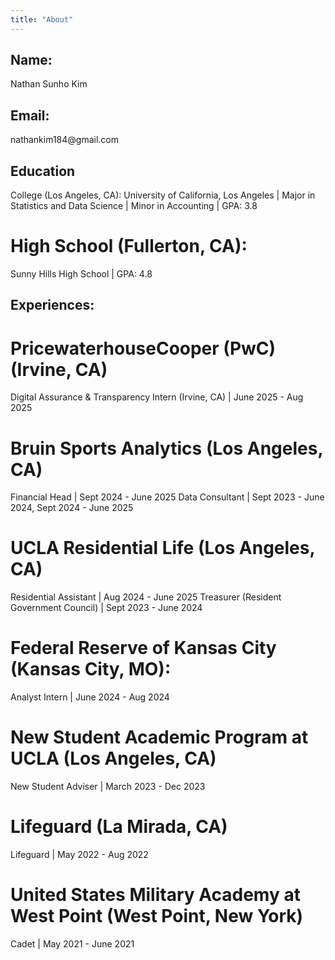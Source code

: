 ```yaml
---
title: "About"
---
```


## Name: 
Nathan Sunho Kim

## Email: 
nathankim184@gmail.com

## Education
College (Los Angeles, CA):
University of California, Los Angeles | Major in Statistics and Data Science | Minor in Accounting | GPA: 3.8

# High School (Fullerton, CA):
Sunny Hills High School | GPA: 4.8

## Experiences:
# PricewaterhouseCooper (PwC) (Irvine, CA) \n
Digital Assurance & Transparency Intern (Irvine, CA) | June 2025 - Aug 2025

# Bruin Sports Analytics (Los Angeles, CA) 
Financial Head | Sept 2024 - June 2025
Data Consultant | Sept 2023 - June 2024, Sept 2024 - June 2025

# UCLA Residential Life (Los Angeles, CA)
Residential Assistant | Aug 2024 - June 2025
Treasurer (Resident Government Council) | Sept 2023 - June 2024

# Federal Reserve of Kansas City (Kansas City, MO):
Analyst Intern | June 2024 - Aug 2024

# New Student Academic Program at UCLA (Los Angeles, CA)
New Student Adviser | March 2023 - Dec 2023

# Lifeguard (La Mirada, CA)
Lifeguard | May 2022 - Aug 2022

# United States Military Academy at West Point (West Point, New York)
Cadet | May 2021 - June 2021




